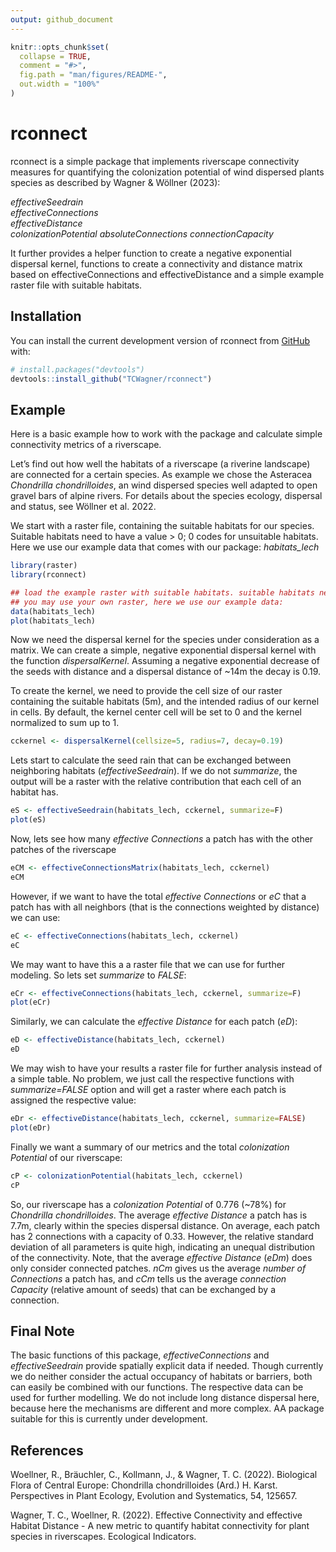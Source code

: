 ```yaml
---
output: github_document
---
```


<!-- README.md is generated from README.Rmd. Please edit that file -->

```r
knitr::opts_chunk$set(
  collapse = TRUE,
  comment = "#>",
  fig.path = "man/figures/README-",
  out.width = "100%"
)
```

# rconnect

<!-- badges: start -->
<!-- badges: end -->

rconnect is a simple package that implements riverscape connectivity
measures for quantifying the colonization potential of wind dispersed plants species as described by Wagner & Wöllner
(2023):

*effectiveSeedrain*  
*effectiveConnections*  
*effectiveDistance*  
*colonizationPotential*
*absoluteConnections*
*connectionCapacity*

It further provides a helper function to create a negative exponential dispersal kernel, functions to create a connectivity and distance matrix based on effectiveConnections and effectiveDistance and a simple example raster file with suitable habitats.

## Installation

You can install the current development version of rconnect from [GitHub](https://github.com/) with:

``` r
# install.packages("devtools")
devtools::install_github("TCWagner/rconnect")
```

## Example

Here is a basic example how to work with the package and calculate simple connectivity metrics of a riverscape.

Let's find out how well the habitats of a riverscape (a riverine landscape) are connected for a certain species. As example we chose the Asteracea *Chondrilla chondrilloides*,
an wind dispersed species well adapted to open gravel bars of alpine rivers. For details about the species ecology, dispersal and status, see Wöllner et al. 2022.

We start with a raster file, containing the suitable habitats for our species. Suitable habitats need to have a value > 0; 0 codes for unsuitable habitats. Here we use our example data that comes with our package: *habitats_lech*

```r
library(raster)
library(rconnect)

## load the example raster with suitable habitats. suitable habitats need to be coded with values > 0
## you may use your own raster, here we use our example data:
data(habitats_lech)
plot(habitats_lech)
```

Now we need the dispersal kernel for the species under consideration as a matrix. We can create a simple, negative exponential dispersal kernel with the function *dispersalKernel*. 
Assuming a negative exponential decrease of the seeds with distance and a dispersal distance of ~14m the decay is 0.19. 

To create the kernel, we need to provide the cell size of our raster containing the suitable habitats (5m), and the intended radius of our kernel in cells. By default, the kernel center cell will be set to 0 and the kernel normalized to sum up to 1.

```r

cckernel <- dispersalKernel(cellsize=5, radius=7, decay=0.19)

```

Lets start to calculate the seed rain that can be exchanged between neighboring habitats (*effectiveSeedrain*). If we do not *summarize*, the output will be a raster with the relative contribution that each cell of an habitat has.

```r

eS <- effectiveSeedrain(habitats_lech, cckernel, summarize=F)
plot(eS)

```

Now, lets see how many *effective Connections* a patch has with the other patches of the riverscape

```r

eCM <- effectiveConnectionsMatrix(habitats_lech, cckernel)
eCM
```




However, if we want to have the total *effective Connections* or *eC* that a patch has with all neighbors (that is the connections weighted by distance) we can use:

```r

eC <- effectiveConnections(habitats_lech, cckernel)
eC

```

We may want to have this a a raster file that we can use for further modeling. So lets set *summarize* to *FALSE*:

```r

eCr <- effectiveConnections(habitats_lech, cckernel, summarize=F)
plot(eCr)

```

Similarly, we can calculate the *effective Distance* for each patch (*eD*):

```r

eD <- effectiveDistance(habitats_lech, cckernel)
eD
```

We may wish to have your results a raster file for further analysis instead of a simple table. No problem, we just call the respective functions with *summarize=FALSE* option and  will get a raster where each patch is assigned the respective value:

```r

eDr <- effectiveDistance(habitats_lech, cckernel, summarize=FALSE)
plot(eDr)
```


Finally we want a summary of our metrics and the total *colonization Potential* of our riverscape:


```r

cP <- colonizationPotential(habitats_lech, cckernel)
cP

```

So, our riverscape has a *colonization Potential* of 0.776 (~78%) for *Chondrilla chondrilloides*. The average *effective Distance* a patch has is 7.7m, clearly within the species dispersal distance. On average, each patch has 2 connections with a capacity of 0.33. However, the relative standard deviation of all parameters is quite high, indicating an unequal distribution of the connectivity. Note, that the average *effective Distance* (*eDm*) does only consider connected patches. *nCm* gives us the average *number of Connections* a patch has, and *cCm* tells us the average *connection Capacity* (relative amount of seeds) that can be exchanged by a connection.








## Final Note


The basic functions of this package, *effectiveConnections* and *effectiveSeedrain*  provide spatially explicit data if needed. Though currently we do neither consider the actual occupancy of habitats or barriers, both can easily be combined with our functions. The respective data can be used for further modelling. We do not include long distance dispersal here, because here the mechanisms are different and more complex. AA package suitable for this is currently under development.

## References

Woellner, R., Bräuchler, C., Kollmann, J., & Wagner, T. C. (2022). Biological Flora of Central Europe: Chondrilla chondrilloides (Ard.) H. Karst. Perspectives in Plant Ecology, Evolution and Systematics, 54, 125657.

Wagner, T. C., Woellner, R. (2022). Effective Connectivity and effective Habitat Distance - A new metric to quantify habitat connectivity for plant species in riverscapes. Ecological Indicators.

